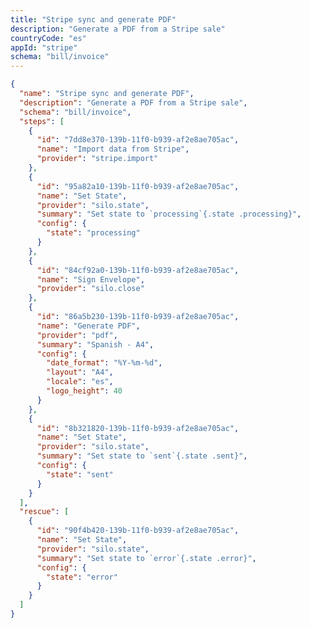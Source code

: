 ```yaml
---
title: "Stripe sync and generate PDF"
description: "Generate a PDF from a Stripe sale"
countryCode: "es"
appId: "stripe"
schema: "bill/invoice"
---
```


```json Example Stripe Workflow with States
{
  "name": "Stripe sync and generate PDF",
  "description": "Generate a PDF from a Stripe sale",
  "schema": "bill/invoice",
  "steps": [
    {
      "id": "7dd8e370-139b-11f0-b939-af2e8ae705ac",
      "name": "Import data from Stripe",
      "provider": "stripe.import"
    },
    {
      "id": "95a82a10-139b-11f0-b939-af2e8ae705ac",
      "name": "Set State",
      "provider": "silo.state",
      "summary": "Set state to `processing`{.state .processing}",
      "config": {
        "state": "processing"
      }
    },
    {
      "id": "84cf92a0-139b-11f0-b939-af2e8ae705ac",
      "name": "Sign Envelope",
      "provider": "silo.close"
    },
    {
      "id": "86a5b230-139b-11f0-b939-af2e8ae705ac",
      "name": "Generate PDF",
      "provider": "pdf",
      "summary": "Spanish - A4",
      "config": {
        "date_format": "%Y-%m-%d",
        "layout": "A4",
        "locale": "es",
        "logo_height": 40
      }
    },
    {
      "id": "8b321820-139b-11f0-b939-af2e8ae705ac",
      "name": "Set State",
      "provider": "silo.state",
      "summary": "Set state to `sent`{.state .sent}",
      "config": {
        "state": "sent"
      }
    }
  ],
  "rescue": [
    {
      "id": "90f4b420-139b-11f0-b939-af2e8ae705ac",
      "name": "Set State",
      "provider": "silo.state",
      "summary": "Set state to `error`{.state .error}",
      "config": {
        "state": "error"
      }
    }
  ]
}
```